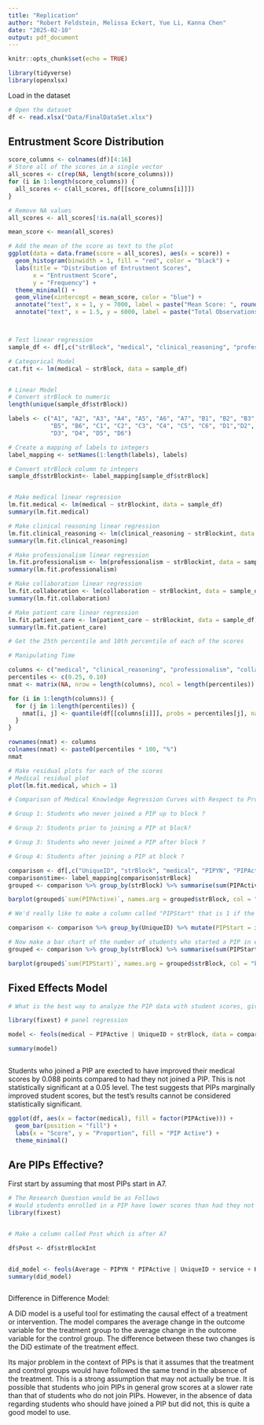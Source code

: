 ```yaml
---
title: "Replication"
author: "Robert Feldstein, Melissa Eckert, Yue Li, Kanna Chen"
date: "2025-02-10"
output: pdf_document
---
```


```r
knitr::opts_chunk$set(echo = TRUE)
```

```r
library(tidyverse)
library(openxlsx)

```

Load in the dataset
```r
# Open the dataset
df <- read.xlsx("Data/FinalDataSet.xlsx")
```

## Entrustment Score Distribution

```r

score_columns <- colnames(df)[4:16]
# Store all of the scores in a single vector
all_scores <- c(rep(NA, length(score_columns)))
for (i in 1:length(score_columns)) {
  all_scores <- c(all_scores, df[[score_columns[i]]])
}

# Remove NA values 
all_scores <- all_scores[!is.na(all_scores)]

mean_score <- mean(all_scores)

# Add the mean of the score as text to the plot
ggplot(data = data.frame(score = all_scores), aes(x = score)) +
  geom_histogram(binwidth = 1, fill = "red", color = "black") +
  labs(title = "Distribution of Entrustment Scores",
       x = "Entrustment Score",
       y = "Frequency") +
  theme_minimal() +
  geom_vline(xintercept = mean_score, color = "blue") +
  annotate("text", x = 1, y = 7000, label = paste("Mean Score: ", round(mean_score, 2))) +
  annotate("text", x = 1.5, y = 6000, label = paste("Total Observations: ", length(all_scores)))




```

```r
# Test linear regression
sample_df <- df[,c("strBlock", "medical", "clinical_reasoning", "professionalism", "collaboration", "patient_care")]

# Categorical Model
cat.fit <- lm(medical ~ strBlock, data = sample_df)


# Linear Model
# Convert strBlock to numeric 
length(unique(sample_df$strBlock))

labels <- c("A1", "A2", "A3", "A4", "A5", "A6", "A7", "B1", "B2", "B3", "B4", 
            "B5", "B6", "C1", "C2", "C3", "C4", "C5", "C6", "D1","D2", 
            "D3", "D4", "D5", "D6")

# Create a mapping of labels to integers
label_mapping <- setNames(1:length(labels), labels)

# Convert strBlock column to integers
sample_df$strBlockint<- label_mapping[sample_df$strBlock]


# Make medical linear regression
lm.fit.medical <- lm(medical ~ strBlockint, data = sample_df)
summary(lm.fit.medical)

# Make clinical reasoning linear regression
lm.fit.clinical_reasoning <- lm(clinical_reasoning ~ strBlockint, data = sample_df)
summary(lm.fit.clinical_reasoning)

# Make professionalism linear regression
lm.fit.professionalism <- lm(professionalism ~ strBlockint, data = sample_df)
summary(lm.fit.professionalism)

# Make collaboration linear regression
lm.fit.collaboration <- lm(collaboration ~ strBlockint, data = sample_df)
summary(lm.fit.collaboration)

# Make patient care linear regression
lm.fit.patient_care <- lm(patient_care ~ strBlockint, data = sample_df)
summary(lm.fit.patient_care)


```
```r
# Get the 25th percentile and 10th percentile of each of the scores

# Manipulating Time

columns <- c("medical", "clinical_reasoning", "professionalism", "collaboration", "patient_care")
percentiles <- c(0.25, 0.10)
nmat <- matrix(NA, nrow = length(columns), ncol = length(percentiles))

for (i in 1:length(columns)) {
  for (j in 1:length(percentiles)) {
    nmat[i, j] <- quantile(df[[columns[i]]], probs = percentiles[j], na.rm=T)
  }
}

rownames(nmat) <- columns
colnames(nmat) <- paste0(percentiles * 100, "%")
nmat


```




```r
# Make residual plots for each of the scores
# Medical residual plot
plot(lm.fit.medical, which = 1)


```


```r

# Comparison of Medical Knowledge Regression Curves with Respect to Professional Improvement Plans

# Group 1: Students who never joined a PIP up to block ? 

# Group 2: Students prior to joining a PIP at block?

# Group 3: Students who never joined a PIP after block ?

# Group 4: Students after joining a PIP at block ?

comparison <- df[,c("UniqueID", "strBlock", "medical", "PIPYN", "PIPActive")]
comparison$time<- label_mapping[comparison$strBlock]
grouped <- comparison %>% group_by(strBlock) %>% summarise(sum(PIPActive))

barplot(grouped$`sum(PIPActive)`, names.arg = grouped$strBlock, col = "blue", main = "PIP Active by Block", xlab = "Block", ylab = "Number of Students")


```

```r
# We'd really like to make a column called "PIPStart" that is 1 if the student started a PIP in that block and 0 otherwise

comparison <- comparison %>% group_by(UniqueID) %>% mutate(PIPStart = ifelse(PIPActive == 1 & lag(PIPActive) == 0, 1, 0))

# Now make a bar chart of the number of students who started a PIP in each block
grouped <- comparison %>% group_by(strBlock) %>% summarise(sum(PIPStart))

barplot(grouped$`sum(PIPStart)`, names.arg = grouped$strBlock, col = "blue", main = "PIP Start by Block", xlab = "Block", ylab = "Number of Students")


```


## Fixed Effects Model

```r
# What is the best way to analyze the PIP data with student scores, given that students start PIPs at different times?

library(fixest) # panel regression

model <- feols(medical ~ PIPActive | UniqueID + strBlock, data = comparison)

summary(model)



```


Students who joined a PIP are exected to have improved their medical scores by 0.088 points compared to had they not joined a PIP. This is not statistically significant at a 0.05 level. The test suggests that PIPs marginally improved student scores, but the test's results cannot be considered statistically significant. 


```r
ggplot(df, aes(x = factor(medical), fill = factor(PIPActive))) +
  geom_bar(position = "fill") +
  labs(x = "Score", y = "Proportion", fill = "PIP Active") +
  theme_minimal()
```


## Are PIPs Effective?

First start by assuming that most PIPs start in A7. 

```r

# The Research Question would be as Follows 
# Would students enrolled in a PIP have lower scores than had they not enrolled in a PIP?
library(fixest)


# Make a column called Post which is after A7

df$Post <- df$strBlockInt


did_model <- feols(Average ~ PIPYN * PIPActive | UniqueID + service + Hosp, data = df)
summary(did_model)



```


Difference in Difference Model: 

A DiD model is a useful tool for estimating the causal effect of a treatment or intervention. The model compares the average change in the outcome variable for the treatment group to the average change in the outcome variable for the control group. The difference between these two changes is the DiD estimate of the treatment effect. 

Its major problem in the context of PIPs is that it assumes that the treatment and control groups would have followed the same trend in the absence of the treatment. This is a strong assumption that may not actually be true. It is possible that students who join PIPs in general grow scores at a slower rate than that of students who do not join PIPs. However, in the absence of data regarding students who should have joined a PIP but did not, this is quite a good model to use. 





